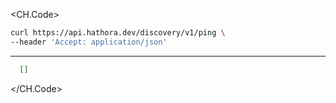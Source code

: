 
<CH.Code>
```bash Example Request
curl https://api.hathora.dev/discovery/v1/ping \
--header 'Accept: application/json'
```
---

```json Example Response
  []
```
</CH.Code>

